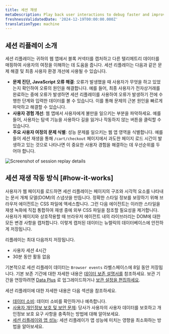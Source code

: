 ```yaml
---
title: 세션 재생
metaDescription: Play back user interactions to debug faster and improve page performance.
freshnessValidatedDate: '2024-12-19T00:00:00.000Z'
translationType: machine
---
```


## 세션 리플레이 소개

세션 리플레이는 귀하의 웹 앱에서 블록 커넥터를 캡처하고 다른 텔리메트리 데이터를 매핑하여 사용자의 여정을 이해하는 데 도움을 줍니다. 세션 리플레이는 다음과 같은 문제 해결 및 최종 사용자 환경 개선에 사용될 수 있습니다.

* **문제 진단, JavaScript 오류 해결**: 오류가 발생했을 때 사용자가 무엇을 하고 있었는지 확인하여 오류의 원인을 해결합니다. 예를 들어, 최종 사용자가 전자상거래를 완료하는 중에 오류가 발생하면 세션 리플레이를 사용하여 오류가 발생하기 전에 수행한 단계와 입력한 데이터를 볼 수 있습니다. 이를 통해 문제의 근본 원인을 빠르게 파악하고 해결할 수 있습니다.
* **사용자 경험 개선**: 웹 앱에서 사용자에게 불만을 일으키는 부분을 파악하세요. 예를 들어, 사용자는 탐색 기능을 사용하다 길을 잃거나 작동하지 않는 버튼을 클릭할 수 있습니다.
* **주요 사용자 여정의 문제 식별**: 성능 문제를 일으키는 웹 앱 영역을 식별합니다. 예를 들어 세션 재생을 통해 `/cart/checkout` 페이지에서 과도한 페이지 로드 시간이 발생하고 있는 것으로 나타나면 이 중요한 사용자 경험을 해결하는 데 우선순위를 두어야 합니다.

<img title="Session replay details" alt="Screenshot of session replay details" src="/images/session_replay_player.webp" />

## 세션 재생 작동 방식 [#how-it-works]

사용자가 웹 페이지를 로드하면 세션 리플레이는 페이지의 구조와 시각적 요소를 나타내는 문서 개체 모델(DOM)의 스냅샷을 만듭니다. 정확한 스타일 정보를 보장하기 위해 브라우저 에이전트는 CSS 파일에 액세스합니다. 그런 다음 에이전트는 이러한 스타일을 재생 녹화에 직접 통합하여 재생 중에 외부 CSS 파일을 참조할 필요성을 제거합니다. 사용자가 페이지와 상호작용할 때 브라우저 에이전트 내의 라이브러리는 DOM에 대한 모든 변경 사항을 캡처합니다. 이렇게 캡처된 데이터는 뉴렐릭의 데이터베이스에 안전하게 저장됩니다.

리플레이는 최대 다음까지 저장됩니다.

* 사용자 세션 4시간
* 30분 동안 활동 없음

기본적으로 세션 리플레이 데이터는 `Browser events` 라벨스페이스에 8일 동안 저장됩니다. 기본 보존 기간에 대한 자세한 내용은 [데이터 보존 설명서를](/docs/data-apis/manage-data/manage-data-retention/#retention-periods) 참조하세요. 보관 기간을 연장하려면 [Data Plus](/docs/accounts/accounts-billing/new-relic-one-pricing-billing/data-ingest-billing/#data-prices) 로 업그레이드하거나 [보관 설정을 편집하세요](/docs/data-apis/manage-data/manage-data-retention/#adjust-retention).

세션 리플레이에 대한 자세한 내용은 다음 섹션을 참조하세요.

* [데이터 소비](/docs/browser/browser-monitoring/browser-pro-features/session-replay/additional-information/#data-consumption): 데이터 소비를 확인하거나 예측합니다.
* [사용자 개인정보 보호 및 보안 문제](/docs/browser/browser-monitoring/browser-pro-features/session-replay/additional-information/#data-security): 당사가 사용자의 사용자 데이터를 보호하고 개인정보 보호 요구 사항을 충족하는 방법에 대해 알아보세요.
* [세션 리플레이와 앱 성능](/docs/browser/browser-monitoring/browser-pro-features/session-replay/additional-information/#app-performance): 세션 리플레이가 앱 성능에 미치는 영향을 최소화하는 방법을 알아보세요.